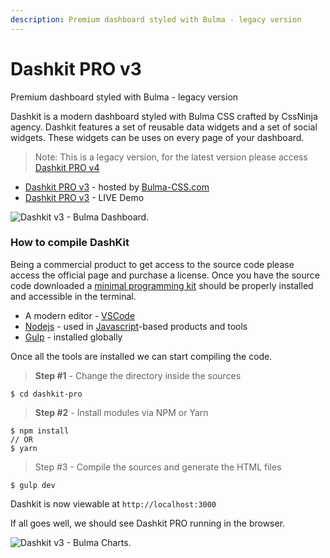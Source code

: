```yaml
---
description: Premium dashboard styled with Bulma - legacy version
---
```


# Dashkit PRO v3

<SubHeading>Premium dashboard styled with Bulma - legacy version</SubHeading>

Dashkit is a modern dashboard styled with Bulma CSS crafted by CssNinja agency. Dashkit features a set of reusable data widgets and a set of social widgets. These widgets can be uses on every page of your dashboard.

> Note: This is a legacy version, for the latest version please access [Dashkit PRO v4](dashkit-pro.mdx)

- [Dashkit PRO v3](https://bulma-css.com/dashkit/) - hosted by [Bulma-CSS.com](https://bulma-css.com/)
- [Dashkit PRO v3](https://dashkit-pro.bulma-css.com/) - LIVE Demo

![Dashkit v3 - Bulma Dashboard.](../../../static/assets/dashkit-v3-bulma-css.jpg)

### How to compile DashKit <a href="#how-to-compile-dashkit" id="how-to-compile-dashkit"></a>

Being a commercial product to get access to the source code please access the official page and purchase a license. Once you have the source code downloaded a [minimal programming kit](https://docs.appseed.us/content/tutorials/minimal-programming-kit) should be properly installed and accessible in the terminal.

- A modern editor - [VSCode](https://code.visualstudio.com/)​
- ​[Nodejs](https://nodejs.org/en/) - used in [Javascript](https://developer.mozilla.org/en-US/docs/Web/JavaScript)-based products and tools
- [Gulp](https://gulpjs.com/) - installed globally&#x20;

Once all the tools are installed we can start compiling the code.

> **Step #1** - Change the directory inside the sources

```
$ cd dashkit-pro
```

> **Step #2** - Install modules via NPM or Yarn

```
$ npm install
// OR
$ yarn
```

> Step #3 - Compile the sources and generate the HTML files

```
$ gulp dev
```

Dashkit is now viewable at `http://localhost:3000`

If all goes well, we should see Dashkit PRO running in the browser.

![Dashkit v3 - Bulma Charts. ](../../../static/assets/dashkit-v3-bulma-css-charts.jpg)
